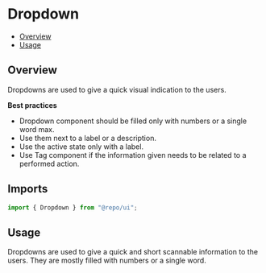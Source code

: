 

<Meta of={DropdownStories} />

# Dropdown

- [Overview](#overview)
- [Usage](#usage)

## Overview

Dropdowns are used to give a quick visual indication to the users.

**Best practices**

- Dropdown component should be filled only with numbers or a single word max.
- Use them next to a label or a description.
- Use the active state only with a label.
- Use Tag component if the information given needs to be related to a performed action.

## Imports

```js
import { Dropdown } from "@repo/ui";
```

## Usage

Dropdowns are used to give a quick and short scannable information to the users. They are mostly filled with numbers or a single word.
